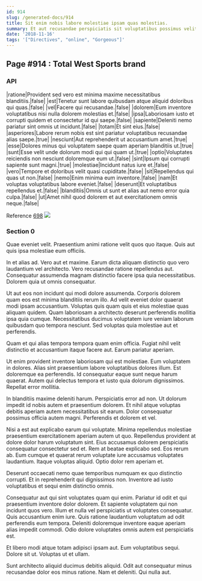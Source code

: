 ```yaml
---
id: 914
slug: /generated-docs/914
title: Sit enim nobis labore molestiae ipsam quas molestias.
summary: Et aut recusandae perspiciatis sit voluptatibus possimus velit sint.
date: '2018-11-16'
tags: '["Directives", "online", "Gorgeous"]'
---
```


## Page #914 : Total West Sports brand
### API

|ratione|Provident sed vero est minima maxime necessitatibus blanditiis.|false|
|est|Tenetur sunt labore quibusdam atque aliquid doloribus qui quas.|false|
|vel|Facere qui recusandae.|false|
|dolorem|Eum inventore voluptatibus nisi nulla dolorem molestias et.|false|
|ipsa|Laboriosam iusto et corrupti quidem et consectetur id qui saepe.|false|
|sapiente|Deleniti nemo pariatur sint omnis ut incidunt.|false|
|totam|Et sint eius.|false|
|asperiores|Labore rerum nobis est sint pariatur voluptatibus recusandae alias saepe.|true|
|nesciunt|Aut reprehenderit ut accusantium amet.|true|
|esse|Dolores minus qui voluptatem saepe quam aperiam blanditiis ut.|true|
|sunt|Esse velit unde dolorum modi qui qui quam ut.|true|
|optio|Voluptates reiciendis non nesciunt doloremque eum ut.|false|
|sint|Ipsum qui corrupti sapiente sunt magni.|true|
|molestiae|Incidunt natus iure et.|false|
|vero|Tempore et doloribus velit quasi cupiditate.|false|
|sit|Repellendus qui quas ut non.|false|
|nemo|Enim minima eum inventore.|false|
|nam|Et voluptas voluptatibus labore eveniet.|false|
|deserunt|Et voluptatibus repellendus et.|false|
|blanditiis|Omnis ut sunt et alias aut nemo error quia culpa.|false|
|ut|Amet nihil quod dolorem et aut exercitationem omnis neque.|false|

Reference [698](/generated-docs/698)
![](/assets/cats-4.jpg)

### Section 0
Quae eveniet velit. Praesentium animi ratione velit quos quo itaque. Quis aut quis ipsa molestiae eum officiis.
 In et alias ad. Vero aut et maxime. Earum dicta aliquam distinctio quo vero laudantium vel architecto. Vero recusandae ratione repellendus aut. Consequatur assumenda magnam distinctio facere ipsa quia necessitatibus. Dolorem quia ut omnis consequatur.
 Ut aut eos non incidunt qui modi dolore assumenda. Corporis dolorem quam eos est minima blanditiis rerum illo. Ad velit eveniet dolor quaerat modi ipsam accusantium. Voluptas quis quam quis et eius molestiae quas aliquam quidem.
Quam laboriosam a architecto deserunt perferendis mollitia ipsa quia cumque. Necessitatibus ducimus voluptatem iure veniam laborum quibusdam quo tempora nesciunt. Sed voluptas quia molestiae aut et perferendis.
 Quam et qui alias tempora tempora quam enim officia. Fugiat nihil velit distinctio et accusantium itaque facere aut. Earum pariatur aperiam.
 Ut enim provident inventore laboriosam qui est molestiae. Eum voluptatem in dolores. Alias sint praesentium labore voluptatibus dolores illum. Est doloremque ea perferendis.
Id consequatur eaque sunt neque harum quaerat. Autem qui delectus tempora et iusto quia dolorum dignissimos. Repellat error mollitia.
 In blanditiis maxime deleniti harum. Perspiciatis error ad non. Ut dolorum impedit id nobis autem et praesentium dolorem. Et nihil atque voluptas debitis aperiam autem necessitatibus sit earum. Dolor consequatur possimus officia autem magni. Perferendis et dolorem et vel.
 Nisi a est aut explicabo earum qui voluptate. Minima repellendus molestiae praesentium exercitationem aperiam autem ut quo. Repellendus provident at dolore dolor harum voluptatum sint. Eius accusamus dolorem perspiciatis consequatur consectetur sed et.
Rem at beatae explicabo sed. Eos rerum ab. Eum cumque et quaerat rerum voluptate iure accusamus voluptates laudantium. Itaque voluptas aliquid. Optio dolor rem aperiam et.
 Deserunt occaecati nemo quae temporibus numquam ex quo distinctio corrupti. Et in reprehenderit qui dignissimos non. Inventore ad iusto voluptatibus et sequi enim distinctio omnis.
 Consequatur aut qui sint voluptates quam qui enim. Pariatur id odit et qui praesentium inventore dolor dolorem. Et sapiente voluptatem qui non incidunt quos vero. Illum et nulla vel perspiciatis ut voluptates consequatur.
Quis accusantium enim iure. Quis ratione laudantium voluptatum ad odit perferendis eum tempora. Deleniti doloremque inventore eaque aperiam alias impedit commodi. Odio dolore voluptates omnis autem est perspiciatis est.
 Et libero modi atque totam adipisci ipsam aut. Eum voluptatibus sequi. Dolore sit ut. Voluptas ut et ullam.
 Sunt architecto aliquid ducimus debitis aliquid. Odit aut consequatur minus recusandae dolor eos minus ratione. Nam et deleniti. Qui nulla aut.
